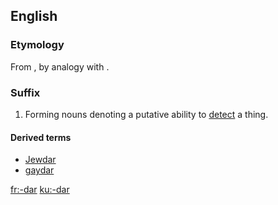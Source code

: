 {{also|Appendix:Variations of "dar"}}
==English==

===Etymology===
From {{term|radar|lang=en}}, by analogy with {{term|gaydar|lang=en}}.

===Suffix===
{{en-suffix}}

# {{context|usually|humorous|lang=en}} Forming nouns denoting a putative ability to [[detect]] a thing.

====Derived terms====
* [[Jewdar]]
* [[gaydar]]

[[fr:-dar]]
[[ku:-dar]]